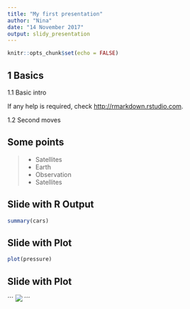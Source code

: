 ```yaml
---
title: "My first presentation"
author: "Nina"
date: "14 November 2017"
output: slidy_presentation
---
```


```r
knitr::opts_chunk$set(echo = FALSE)
```

## 1 Basics

 1.1 Basic intro

If any help is required, check <http://rmarkdown.rstudio.com>.

 1.2 Second moves

## Some points

>- Satellites
>- Earth
>- Observation
>- Satellites

## Slide with R Output

```r
summary(cars)
```

## Slide with Plot

```r
plot(pressure)
```

## Slide with Plot

´´´
![](http://medias.planetobserver.fr/wp-content/uploads/2016/01/Europe_PO06302_satellite_image_PlanetSAT.jpg)
´´´
